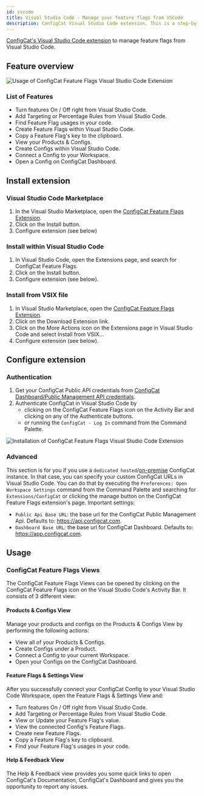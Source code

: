 ```yaml
---
id: vscode
title: Visual Studio Code - Manage your feature flags from VSCode
description: ConfigCat Visual Studio Code extension. This is a step-by-step guide on how to use the ConfigCat Visual Studio Code extension to manage feature flags in your project.
---
```


<a href="https://marketplace.visualstudio.com/items?itemName=ConfigCat.configcat-feature-flags" target="_blank">ConfigCat's Visual Studio Code extension</a> to manage feature flags from Visual Studio Code.

## Feature overview

<img src="/docs/assets/vscode/v1/usage.gif" className="zoomable" alt="Usage of ConfigCat Feature Flags Visual Studio Code Extension" decoding="async" loading="lazy"/>

### List of Features

- Turn features On / Off right from Visual Studio Code.
- Add Targeting or Percentage Rules from Visual Studio Code.
- Find Feature Flag usages in your code.
- Create Feature Flags within Visual Studio Code.
- Copy a Feature Flag's key to the clipboard.
- View your Products & Configs.
- Create Configs within Visual Studio Code.
- Connect a Config to your Workspace.
- Open a Config on ConfigCat Dashboard.

## Install extension

### Visual Studio Code Marketplace

1. In the Visual Studio Marketplace, open the [ConfigCat Feature Flags Extension](https://marketplace.visualstudio.com/items?itemName=ConfigCat.configcat-feature-flags).
1. Click on the Install button.
1. Configure extension (see below)

### Install within Visual Studio Code

1. In Visual Studio Code, open the Extensions page, and search for ConfigCat Feature Flags.
1. Click on the Install button.
1. Configure extension (see below).

### Install from VSIX file

1. In Visual Studio Marketplace, open the [ConfigCat Feature Flags Extension](https://marketplace.visualstudio.com/items?itemName=ConfigCat.configcat-feature-flags).
1. Click on the Download Extension link.
1. Click on the More Actions icon on the Extensions page in Visual Studio Code and select Install from VSIX...
1. Configure extension (see below).

## Configure extension

### Authentication

1. Get your ConfigCat Public API credentials from [ConfigCat Dashboard/Public Management API credentials](https://app.configcat.com/my-account/public-api-credentials).
1. Authenticate ConfigCat in Visual Studio Code by
   - clicking on the ConfigCat Feature Flags icon on the Activity Bar and clicking on any of the Authenticate buttons.
   - or running the `ConfigCat - Log In` command from the Command Palette.

<img src="/docs/assets/vscode/v1/auth.gif" className="zoomable" alt="Installation of ConfigCat Feature Flags Visual Studio Code Extension" decoding="async" loading="lazy"/>

### Advanced

This section is for you if you use a  `dedicated hosted`/[on-premise](https://configcat.com/on-premise/) ConfigCat instance. In that case, you can specify your custom ConfigCat URLs  in Visual Studio Code. You can do that by executing the `Preferences: Open Workspace Settings` command from the Command Palette and searching for `Extensions/ConfigCat` or clicking the manage button on the ConfigCat Feature Flags extension's page. Important settings:

- `Public Api Base URL`: the base url for the ConfigCat Public Management Api. Defaults to: https://api.configcat.com.
- `Dashboard Base URL`: the base url for ConfigCat Dashboard. Defaults to: https://app.configcat.com.

## Usage

### ConfigCat Feature Flags Views

The ConfigCat Feature Flags Views can be opened by clicking on the ConfigCat Feature Flags icon on the Visual Studio Code's Activity Bar. It consists of 3 different view:

#### Products & Configs View

Manage your products and configs on the Products & Configs View by performing the following actions:

- View all of your Products & Configs.
- Create Configs under a Product.
- Connect a Config to your current Workspace.
- Open your Configs on the ConfigCat Dashboard.

#### Feature Flags & Settings View

After you successfully connect your ConfigCat Config to your Visual Studio Code Workspace, open the Feature Flags & Settings View and:

- Turn features On / Off right from Visual Studio Code.
- Add Targeting or Percentage Rules from Visual Studio Code.
- View or Update your Feature Flag's value.
- View the connected Config's Feature Flags.
- Create new Feature Flags.
- Copy a Feature Flag's key to clipboard.
- Find your Feature Flag's usages in your code.

#### Help & Feedback View

The Help & Feedback view provides you some quick links to open ConfigCat's Documentation, ConfigCat's Dashboard and gives you the opportunity to report any issues.
